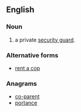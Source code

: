 ==English==

===Noun===
{{en-noun}}
# {{context|colloquial|derogatory|lang=en}} a private [[security guard]].
===Alternative forms===
* [[rent a cop]]

===Anagrams===
* [[co-parent#English|co-parent]]
* [[portance#English|portance]]